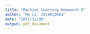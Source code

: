 ```yaml
---
title: "Machine Learning Homework 9"
author: "He Li, 2014012684"
date: "2017/11/30"
output: pdf_document
---
```




\newtheorem{pro}{Problem}

\begin{pro}
For the Randomized Weighted Majority Vote Algorithm, define expected loss:
$$
L_T=\sum_{t=1}^T\sum_{i=1}^N\frac{w_{t,i}}{\sum_{j=1}^Nw_{t,j}}|\tilde{y}_{t,i}-y_t|
$$
Then $\forall \beta\in (\frac{1}{2},1)$ we have
\begin{align}
L_T\leq(2-\beta)m_T^*+\frac{\ln{N}}{1-\beta}
\end{align}
\end{pro}

\begin{proof}
Define $W_{t} = \sum_{j=1}^N w_{t,j}$. Therefore, $W_1 = N$ and 
$$
L_T=\sum_{t=1}^T\sum_{i=1}^N\frac{w_{t,i}}{W_t}|\tilde{y}_{t,i}-y_t|
$$
Denote 
$$
l_t = \frac{\sum_{\tilde{y}_{t,i} \neq y_t} w_{t,i}}{W_t}
$$
Therefore,
\begin{align*}
W_{t+1} 
&= (1 - l_t) W_t + \beta l_t W_t \\
&= W_t \left(1 - l_t + \beta l_t\right)
\end{align*}
And we have
\begin{align*}
W_{\mathrm{final}} 
&= W_1 \prod_{t=1}^t \left(1 - (1 - \beta)l_t\right) \\
&\leq N \prod_{t=1}^T \exp\left\{- (1 - \beta)l_t\right\} \\
&= N \exp\left\{- (1 - \beta) \sum_{t=1}^Tl_t\right\}
\end{align*}
Note that $\forall i$,
$$
W_{\mathrm{final}}  \geq w_{T,i} = \beta^{m_T^{(i)}}
$$
Therefore, $W_{\mathrm{final}} \geq \beta^{m_T^*}$
$$
N \exp\left\{- (1 - \beta) \sum_{t=1}^Tl_t\right\} \geq \beta^{m_T^*}
$$
Therefore,
$$
\sum_{t=1}^Tl_t \leq \frac{\ln \frac{1}{\beta}}{1 - \beta}m_T^* + \frac{\ln N}{1 - \beta} 
$$
Note that $L_T = \sum_{t=1}^Tl_t$ and when $\beta \in (\frac{1}{2}, 1)$
$$
\frac{\ln \frac{1}{\beta}}{1 - \beta} \leq 2 - \beta
$$
So we have the conclusion
$$
L_T\leq(2-\beta)m_T^*+\frac{\ln{N}}{1-\beta}
$$
\end{proof}


\begin{pro}
For every choice of $f_1,f_2,...$ the Multiplicative Weight Updating Algorithm goes into these two situations for at most $\frac{2\log{N}}{\epsilon\delta}$ ($0<\epsilon<\delta$)
\end{pro}

\begin{proof}
Use Kullback–Leibler divergence $D(x \|x_t) = \sum_{i=1}^N x(i)\log \frac{x(i)}{x_t(i)}$ as potential function. Therefore, when $\langle f_t,x\rangle-\langle f_t,x_t\rangle >\delta$
\begin{align*}
D(x \|x_{t+1}) 
&= \sum_{i=1}^N x(i)\log \frac{x(i)}{x_{t+1}(i)} \\
&= D(x \|x_t) + \sum_{i=1}^N x(i)\log \frac{x_t(i)}{x_{t+1}(i)} \\
&= D(x \|x_t) + \sum_{f_t(i) = 1} x(i)\log \frac{x_t(i)}{\frac{(1+\epsilon)x_{t}(i)}{1 + \epsilon \langle f_t,x_t\rangle}} \\
&= D(x \|x_t) + \log (1 + \epsilon \langle f_t,x_t\rangle) - \langle f_t,x\rangle \log (1+\epsilon) \\
&\leq D(x \|x_t) + \log (1 + \epsilon \langle f_t,x_t\rangle)- \left(\langle f_t,x_t\rangle + \delta\right) \log (1+\epsilon) \\
&\leq D(x \|x_t) - \delta \log (1+\epsilon)
\end{align*}
Given the ground truth that
$$
(1 + \epsilon)^k \geq 1 + \epsilon k
$$

Also, when $\langle f_t,x\rangle-\langle f_t,x_t\rangle < -\delta$,
\begin{align*}
D(x \|x_{t+1}) 
&= \sum_{i=1}^N x(i)\log \frac{x(i)}{x_{t+1}(i)} \\
&= D(x \|x_t) + \log (1 + \epsilon \langle f_t,x_t\rangle) - \langle f_t,x\rangle \log (1+\epsilon) \\
&\leq D(x \|x_t) + \log \left[1 + \epsilon (\langle f_t,x\rangle + \delta)\right] - \langle f_t,x\rangle \log (1+\epsilon) \\
&\leq D(x \|x_t) - \delta \log (1+\epsilon) 
\end{align*}

Therefore, denote $n_t$ as the update times till time $t$, which is the times that $|\langle f_t,x\rangle - \langle f_t,x_t\rangle| > \delta$ till time $t$. Then,
\begin{align*}
0 
&\leq D(x \|x_{T}) \\
&\leq D(x \|x_1) - n_T \delta \log (1+\epsilon) \\
&\leq \log N -   n_T \delta \log (1+\epsilon)
\end{align*}
Therefore,
$$
n_T \leq \frac{\log N}{\delta \log(1+\epsilon)} \leq \frac{2 \log N}{\epsilon \delta}
$$
Given the fact that $0 < \epsilon < \delta < 1$ and $\log(1 + \epsilon) \geq \frac{\epsilon}{2}$ when $\epsilon \in (0,1)$.
\end{proof}












